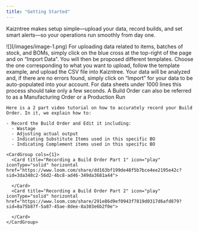 ```yaml
---
title: "Getting Started"
---
```


Kaizntree makes setup simple—upload your data, record builds, and set smart alerts—so your operations run smoothly from day one.

<AccordionGroup>
  <Accordion title="Uploading Data">
    <Frame>
      ![](/images/image-1.png)
    </Frame>
    <Steps>
      <Step>
        For uploading data related to items, batches of stock, and BOMs, simply click on the blue cross at the top-right of the page and on “Import Data”.
      </Step>
      <Step>
        You will then be proposed different templates. Choose the one corresponding to what you want to upload, follow the template example, and upload the CSV file into Kaizntree.
      </Step>
      <Step>
        Your data will be analyzed and, if there are no errors found, simply click on “Import” for your data to be auto-populated into your account. For data sheets under 1000 lines this process should take only a few seconds.
      </Step>
    </Steps>
  </Accordion>
  <Accordion title="Recording a Builder Order">
    A Build Order can also be referred to as a Manufacturing Order or a Production Run

    Here is a 2 part video tutorial on how to accurately record your Build Order. In it, we explain how to:

    - Record the Build Order and Edit it including:
      - Wastage
      - Adjusting actual output
      - Indicating Substitute Items used in this specific BO
      - Indicating Complement items used in this specific BO

    <CardGroup cols={1}>
      <Card title="Recording a Build Order Part 1" icon="play" iconType="solid" horizontal href="https://www.loom.com/share/dd163bf199de48f5b7bce4ee2195e42c?sid=3da348c2-56d2-4bc8-ad46-349da3681a44">
        
      </Card>
      <Card title="Recording a Build Order Part 2" icon="play" iconType="solid" horizontal href="https://www.loom.com/share/291e86d9ef0943f7819d0317d6afd879?sid=8a75b87f-5a87-45ae-8dee-8a303e6b2f0e">
        
      </Card>
    </CardGroup>
  </Accordion>
</AccordionGroup>